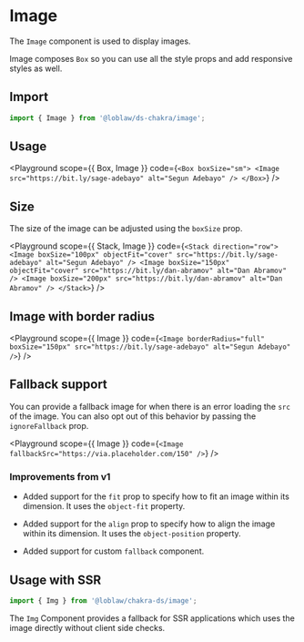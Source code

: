 

# Image

The `Image` component is used to display images.

Image composes `Box` so you can use all the style props and add responsive
styles as well.

## Import

```js
import { Image } from '@loblaw/ds-chakra/image';
```

## Usage

<Playground
  scope={{ Box, Image }}
  code={`
<Box boxSize="sm">
  <Image src="https://bit.ly/sage-adebayo" alt="Segun Adebayo" />
</Box>
`}
/>

## Size

The size of the image can be adjusted using the `boxSize` prop.

<Playground
  scope={{ Stack, Image }}
  code={`
<Stack direction="row">
  <Image
    boxSize="100px"
    objectFit="cover"
    src="https://bit.ly/sage-adebayo"
    alt="Segun Adebayo"
  />
  <Image
    boxSize="150px"
    objectFit="cover"
    src="https://bit.ly/dan-abramov"
    alt="Dan Abramov"
  />
  <Image boxSize="200px" src="https://bit.ly/dan-abramov" alt="Dan Abramov" />
</Stack>
`}
/>

## Image with border radius

<Playground
  scope={{ Image }}
  code={`
<Image
  borderRadius="full"
  boxSize="150px"
  src="https://bit.ly/sage-adebayo"
  alt="Segun Adebayo"
/>
`}
/>

## Fallback support

You can provide a fallback image for when there is an error loading the `src` of
the image. You can also opt out of this behavior by passing the `ignoreFallback`
prop.

<Playground
  scope={{ Image }}
  code={`
<Image fallbackSrc="https://via.placeholder.com/150" />
`}
/>

### Improvements from v1

- Added support for the `fit` prop to specify how to fit an image within its
  dimension. It uses the `object-fit` property.

- Added support for the `align` prop to specify how to align the image within
  its dimension. It uses the `object-position` property.

- Added support for custom `fallback` component.

## Usage with SSR

```js
import { Img } from '@loblaw/chakra-ds/image';
```

The `Img` Component provides a fallback for SSR applications which uses the
image directly without client side checks.
